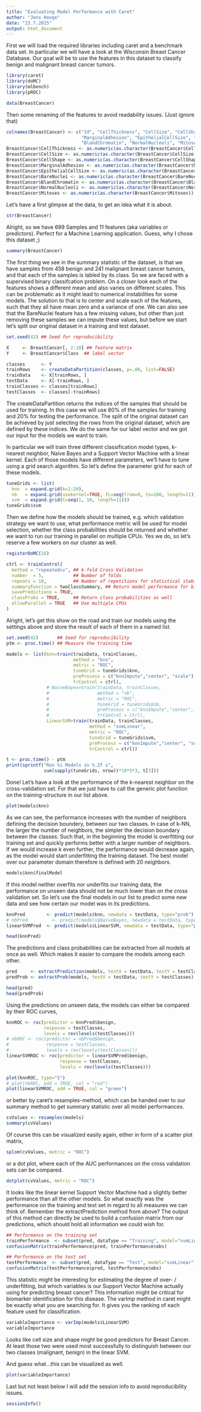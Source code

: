```yaml
---
title: "Evaluating Model Performance with Caret"
author: "Jens Hooge"
date: "23.7.2015"
output: html_document
---
```


First we will load the required libraries including caret and a benchmark data set. In particular we will have a look at the Wisconsin Breast Cancer Database. Our goal will be to use the features in this dataset to classify benign and malignant breast cancer tumors.

```r
library(caret)
library(doMC)
library(mlbench)
library(pROC)

data(BreastCancer)
```

Then some renaming of the features to avoid readability issues. (Just ignore that)

```r
colnames(BreastCancer) <- c("Id", "CellThickness", "CellSize", "CellShape", 
                            "MarginalAdhesion", "EpithelialCellSize", "BareNuclei",
                            "BlandChromatin", "NormalNucleoli", "Mitoses", "Class")
BreastCancer$CellThickness <- as.numeric(as.character(BreastCancer$CellThickness))
BreastCancer$CellSize <- as.numeric(as.character(BreastCancer$CellSize))
BreastCancer$CellShape <- as.numeric(as.character(BreastCancer$CellShape))
BreastCancer$MarginalAdhesion <- as.numeric(as.character(BreastCancer$MarginalAdhesion))
BreastCancer$EpithelialCellSize <- as.numeric(as.character(BreastCancer$EpithelialCellSize))
BreastCancer$BareNuclei <- as.numeric(as.character(BreastCancer$BareNuclei))
BreastCancer$BlandChromatin <- as.numeric(as.character(BreastCancer$BlandChromatin))
BreastCancer$NormalNucleoli <- as.numeric(as.character(BreastCancer$NormalNucleoli))
BreastCancer$Mitoses <- as.numeric(as.character(BreastCancer$Mitoses))
```

Let's have a first glimpse at the data, to get an idea what it is about.

```r
str(BreastCancer)
```

Alright, so we have 699 Samples and 11 features (aka variables or predictors). Perfect for a Machine Learning application. Guess, why I chose this dataset ;)

```r
summary(BreastCancer)
```

The first thing we see in the summary statistic of the dataset, is that we have samples from 458 benign and 241 malignant breast cancer tumors, and that each of the samples is labled by its class. So we are faced with a supervised binary classifcation problem. On a closer look each of the features shows a different mean and also varies on different scales. This can be problematic as it might lead to numerical instabilities for some models. The solution to that is to center and scale each of the features, such that they all have mean zero and a variance of one. We can also see that the BareNuclei feature has a few missing values, but other than just removing these samples we can impute these values, but before we start let's split our original dataset in a training and test dataset.

```r
set.seed(42) ## Seed for reproducibility

X     <- BreastCancer[, 2:10] ## feature matrix
Y     <- BreastCancer$Class  ## label vector

classes      <- Y
trainRows    <- createDataPartition(classes, p=.80, list=FALSE) 
trainData    <- X[trainRows, ]
testData     <- X[-trainRows, ]
trainClasses <- classes[trainRows]
testClasses  <- classes[-trainRows]
```

The createDataPartition returns the indices of the samples that should be used for training. In this case we will use 80% of the samples for training and 20% for testing the performance. The split of the original dataset can be achieved by just selecting the rows from the original dataset, which are defined by these indices. We do the same for our label vector and we got our input for the models we want to train.

In particular we will train three different classification model types, k-nearest neighbor, Naive Bayes and a Support Vector Machine with a linear kernel. Each of those models have different parameters, we'll have to tune using a grid search algorithm. So let's define the parameter grid for each of these models.

```r
tuneGrids <- list(
  knn  = expand.grid(k=1:20),
  nb   = expand.grid(usekernel=TRUE, fL=seq(from=0, to=100, length=11)),
  svm  = expand.grid(C=seq(1, 10, length=11)))
tuneGrids$svm
```

Then we define how the models should be trained, e.g. which validation strategy we want to use, what performance metric will be used for model selection, whether the class probabilities should be returned and whether we want to run our training in parallel on multiple CPUs. Yes we do, so let's reserve a few workers on our cluster as well.

```r
registerDoMC(16)

ctrl <- trainControl(
  method = "repeatedcv", ## k-fold Cross Validation
  number  = 5,           ## Number of folds
  repeats = 10,          ## Number of repetitions for statistical stability
  summaryFunction = twoClassSummary, ## Return model performance for binary classification
  savePredictions = TRUE,
  classProbs = TRUE,     ## Return class probabilities as well
  allowParallel = TRUE   ## Use multiple CPUs  
)
```

Alright, let's get this show on the road and train our models using the settings above and store the result of each of them in a named list.

```r
set.seed(42)       ## Seed for reproducibility
ptm <- proc.time() ## Measure the training time 

models <- list(knn=train(trainData, trainClasses, 
                         method = "knn",
                         metric = "ROC",
                         tuneGrid = tuneGrids$knn,
                         preProcess = c("knnImpute","center", "scale"), 
                         trControl = ctrl),
               # NaiveBayes=train(trainData, trainClasses, 
               #                  method = "nb",
               #                  metric = "ROC",
               #                  tuneGrid = tuneGrids$nb,
               #                  preProcess = c("knnImpute","center", "scale"), 
               #                  trControl = ctrl),
               LinearSVM=train(trainData, trainClasses, 
                               method = "svmLinear",
                               metric = "ROC",
                               tuneGrid = tuneGrids$svm,
                               preProcess = c("knnImpute","center", "scale"), 
                               trControl = ctrl))

t <- proc.time() - ptm
print(sprintf("Ran %i Models in %.2f s", 
              sum(sapply(tuneGrids, nrow))*10*5*3, t[3]))
```

Done! Let's have a look at the performance of the k-nearest neighbor on the cross-validation set. For that we just have to call the generic plot function on the training-structure in our list above.

```r
plot(models$knn)
```

As we can see, the performance increases with the number of neighbors defining the decision boundery, between our two classes. In case of k-NN, the larger the number of neighbors, the simpler the decision boundary between the classes. Such that, in the beginning the model is overfitting our training set and quickly performs better with a larger number of neighbors. If we would increase k even further, the performance would decrease again, as the model would start underfitting the training dataset. The best model over our parameter domain therefore is defined with 20 neighbors.

```r
models$knn$finalModel
```

If this model neither overfits nor underfits our training data, the performance on unseen data should not be much lower than on the cross validation set. So let's use the final models in our list to predict some new data and see how certain our model was in its predictions.

```r
knnPred        <- predict(models$knn, newdata = testData, type="prob")
# nbPred         <- predict(models$NaiveBayes, newdata = testData, type="prob")
linearSVMPred  <- predict(models$LinearSVM, newdata = testData, type="prob")

head(knnPred)
```

The predictions and class probabilities can be extracted from all models at once as well. Which makes it easier to compare the models among each other.

```r
pred     <- extractPrediction(models, testX = testData, testY = testClasses)
predProb <- extractProb(models, testX = testData, testY = testClasses)

head(pred)
head(predProb)
```

Using the predictions on unseen data, the models can either be compared by their ROC curves,

```r
knnROC <- roc(predictor = knnPred$benign,
              response = testClasses,
              levels = rev(levels(testClasses)))
# nbROC <- roc(predictor = nbPred$benign,
#              response = testClasses,
#              levels = rev(levels(testClasses)))
linearSVMROC <- roc(predictor = linearSVMPred$benign,
                    response = testClasses,
                    levels = rev(levels(testClasses)))

plot(knnROC, type="S")
# plot(nbROC, add = TRUE, col = "red")
plot(linearSVMROC, add = TRUE, col = "green")
```

or better by caret's resamples-method, which can be handed over to our summary method to get summary statistic over all model performances.

```r
cvValues <- resamples(models)
summary(cvValues)
```

Of course this can be visualized easily again, either in form of a scatter plot matrix,

```r
splom(cvValues, metric = "ROC")
```

or a dot plot, where each of the AUC performances on the cross validation sets can be compared.

```r
dotplot(cvValues, metric = "ROC")
```

It looks like the linear kernel Support Vector Machine had a slightly better performance than all the other models. So what exactly was the performance on the training and test set in regard to all measures we can think of. Remember the extractPrediction method from above? The output of this method can directly be used to build a confusion matrix from our predictions, which should hold all information we could wish for.

```r
## Performance on the training set
trainPerformance  <- subset(pred, dataType == "Training", model="svmLinear")
confusionMatrix(trainPerformance$pred, trainPerformance$obs)
```

```r
## Performance on the test set
testPerformance  <- subset(pred, dataType == "Test", model="svmLinear")
confusionMatrix(testPerformance$pred, testPerformance$obs)
```

This statistic might be interesting for estimating the degree of over- / underfitting, but which variables is our Support Vector Machine actually using for predicting breast cancer? This information might be critical for biomarker identification for this disease. The varImp method in caret might be exactly what you are searching for. It gives you the ranking of each feature used for classification.

```r
variableImportance <- varImp(models$LinearSVM)
variableImportance
```

Looks like cell size and shape might be good predictors for Breast Cancer. At least those two were used most successfully to distinguish between our two classes (malignant, benign) in the linear SVM.

And guess what...this can be visualized as well.

```r
plot(variableImportance)
```

Last but not least below I will add the session info to avoid reproducibility issues.

```r
sessionInfo()
```
